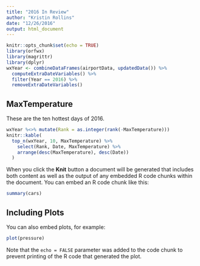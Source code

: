 ```yaml
---
title: "2016 In Review"
author: "Kristin Rollins"
date: "12/26/2016"
output: html_document
---
```


```r
knitr::opts_chunk$set(echo = TRUE)
library(orfwx)
library(magrittr)
library(dplyr)
wxYear <- combineDataFrames(airportData, updatedData()) %>% 
  computeExtraDateVariables() %>% 
  filter(Year == 2016) %>%
  removeExtraDateVariables()
```

## MaxTemperature

These are the ten hottest days of 2016.

```r
wxYear %<>% mutate(Rank = as.integer(rank(-MaxTemperature)))
knitr::kable(
  top_n(wxYear, 10, MaxTemperature) %>%
    select(Rank, Date, MaxTemperature) %>%
    arrange(desc(MaxTemperature), desc(Date))
  )
```

When you click the **Knit** button a document will be generated that includes both content as well as the output of any embedded R code chunks within the document. You can embed an R code chunk like this:

```r
summary(cars)
```

## Including Plots

You can also embed plots, for example:

```r
plot(pressure)
```

Note that the `echo = FALSE` parameter was added to the code chunk to prevent printing of the R code that generated the plot.
